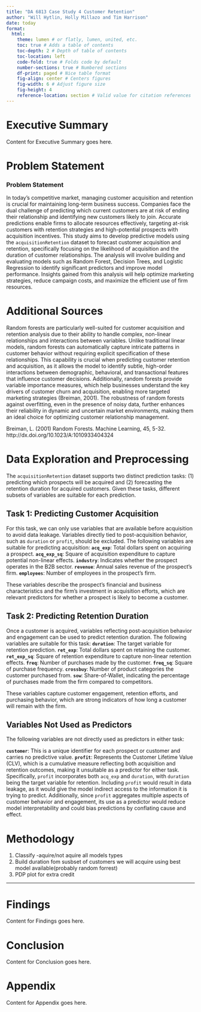 ```yaml
---
title: "DA 6813 Case Study 4 Customer Retention"
author: "Will Hytlin, Holly Millazo and Tim Harrison"
date: today
format: 
  html:
    theme: lumen # or flatly, lumen, united, etc.
    toc: true # Adds a table of contents
    toc-depth: 2 # Depth of table of contents
    toc-location: left
    code-fold: true # Folds code by default
    number-sections: true # Numbered sections
    df-print: paged # Nice table format
    fig-align: center # Centers figures
    fig-width: 6 # Adjust figure size
    fig-height: 4
    reference-location: section # Valid value for citation references
---
```


# Executive Summary

<!-- 
Purpose: Provide a concise overview of the key findings and results of the analysis.
Instructions: Summarize the performance of the models (e.g., random forest, decision tree, logistic regression). Highlight the best-performing model and key insights regarding customer acquisition. Avoid technical details, focusing on high-level conclusions that decision-makers would care about.
-->

Content for Executive Summary goes here.

# Problem Statement

<!-- 
Purpose: Explain the problem that the study aims to solve.
Instructions: Clearly define the task at hand, which in this case is predicting customer acquisition. Outline the objectives and what solving this problem would mean for the company.
-->

### Problem Statement

In today’s competitive market, managing customer acquisition and retention is crucial for maintaining long-term business success. Companies face the dual challenge of predicting which current customers are at risk of ending their relationship and identifying new customers likely to join. Accurate predictions enable firms to allocate resources effectively, targeting at-risk customers with retention strategies and high-potential prospects with acquisition incentives. This study aims to develop predictive models using the `acquisitionRetention` dataset to forecast customer acquisition and retention, specifically focusing on the likelihood of acquisition and the duration of customer relationships. The analysis will involve building and evaluating models such as Random Forest, Decision Trees, and Logistic Regression to identify significant predictors and improve model performance. Insights gained from this analysis will help optimize marketing strategies, reduce campaign costs, and maximize the efficient use of firm resources.

# Additional Sources

<!-- 
Purpose: Reference relevant literature or sources to support the analysis.
Instructions: Provide citations and key insights from sources relevant to the case study or the models used.
-->

Random forests are particularly well-suited for customer acquisition and retention analysis due to their ability to handle complex, non-linear relationships and interactions between variables. Unlike traditional linear models, random forests can automatically capture intricate patterns in customer behavior without requiring explicit specification of these relationships. This capability is crucial when predicting customer retention and acquisition, as it allows the model to identify subtle, high-order interactions between demographic, behavioral, and transactional features that influence customer decisions. Additionally, random forests provide variable importance measures, which help businesses understand the key drivers of customer churn and acquisition, enabling more targeted marketing strategies (Breiman, 2001). The robustness of random forests against overfitting, even in the presence of noisy data, further enhances their reliability in dynamic and uncertain market environments, making them an ideal choice for optimizing customer relationship management.

Breiman, L. (2001) Random Forests. Machine Learning, 45, 5-32.
http://dx.doi.org/10.1023/A:1010933404324

# Data Exploration and Preprocessing

The `acquisitionRetention` dataset supports two distinct prediction tasks: (1) predicting which prospects will be acquired and (2) forecasting the retention duration for acquired customers. Given these tasks, different subsets of variables are suitable for each prediction.

## **Task 1: Predicting Customer Acquisition**
For this task, we can only use variables that are available before acquisition to avoid data leakage. Variables directly tied to post-acquisition behavior, such as `duration` or `profit`, should be excluded. The following variables are suitable for predicting acquisition:
**`acq_exp`**: Total dollars spent on acquiring a prospect.
**`acq_exp_sq`**: Square of acquisition expenditure to capture potential non-linear effects.
**`industry`**: Indicates whether the prospect operates in the B2B sector.
**`revenue`**: Annual sales revenue of the prospect’s firm.
**`employees`**: Number of employees in the prospect’s firm.

These variables describe the prospect’s financial and business characteristics and the firm’s investment in acquisition efforts, which are relevant predictors for whether a prospect is likely to become a customer.

## **Task 2: Predicting Retention Duration**
Once a customer is acquired, variables reflecting post-acquisition behavior and engagement can be used to predict retention duration. The following variables are suitable for this task:
**`duration`**: The target variable for retention prediction.
**`ret_exp`**: Total dollars spent on retaining the customer.
**`ret_exp_sq`**: Square of retention expenditure to capture non-linear retention effects.
**`freq`**: Number of purchases made by the customer.
**`freq_sq`**: Square of purchase frequency.
**`crossbuy`**: Number of product categories the customer purchased from.
**`sow`**: Share-of-Wallet, indicating the percentage of purchases made from the firm compared to competitors.

These variables capture customer engagement, retention efforts, and purchasing behavior, which are strong indicators of how long a customer will remain with the firm.

## **Variables Not Used as Predictors**
The following variables are not directly used as predictors in either task:

**`customer`**: This is a unique identifier for each prospect or customer and carries no predictive value.
**`profit`**: Represents the Customer Lifetime Value (CLV), which is a cumulative measure reflecting both acquisition and retention outcomes, making it unsuitable as a predictor for either task. Specifically, `profit` incorporates both `acq_exp` and `duration`, with `duration` being the target variable for retention. Including `profit` would result in data leakage, as it would give the model indirect access to the information it is trying to predict. Additionally, since `profit` aggregates multiple aspects of customer behavior and engagement, its use as a predictor would reduce model interpretability and could bias predictions by conflating cause and effect.

# Methodology

<!-- 
Purpose: Describe the methods and processes used to conduct the analysis.
Instructions: Detail the models used and the reasoning behind them. Include specifics such as hyperparameter tuning, data splitting, and assumptions of each model.
-->

1. Classify -aquire/not aquire all models types
2. Build duration fom susbset of customers we will acquire using best model available(probably random forrest)
3. PDP plot for extra credit





---



# Findings

<!-- 
Purpose: Present the results of the analysis.
Instructions: Report accuracy rates and compare the performance of models. Discuss significant variables or interactions discovered.
-->

Content for Findings goes here.

# Conclusion

<!-- 
Purpose: Summarize the key takeaways and provide actionable recommendations.
Instructions: Conclude with the most important findings and offer suggestions for further analysis or improvements.
-->

Content for Conclusion goes here.

# Appendix

<!-- 
Purpose: Include supplementary material or detailed technical results.
Instructions: Provide code snippets, detailed model output, and data summaries.
-->

Content for Appendix goes here.
